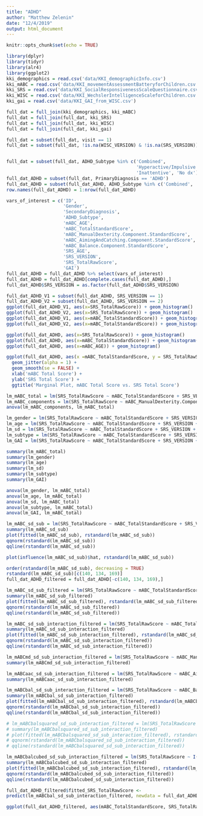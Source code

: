 ```yaml
---
title: "ADHD"
author: "Matthew Zelenin"
date: "12/4/2019"
output: html_document
---
```


```r
knitr::opts_chunk$set(echo = TRUE)
```

```r
library(dplyr)
library(tidyr)
library(alr4)
library(ggplot2)
kki_demographics = read.csv('data/KKI_demographicInfo.csv')
kki_mABC = read.csv('data/KKI_movementAssessmentBatteryforChildren.csv')
kki_SRS = read.csv('data/KKI_SocialResponsivenessScaleQuestionnaire.csv')
kki_WISC = read.csv('data/KKI_WechslerIntelligenceScaleforChildren.csv')
kki_gai = read.csv('data/KKI_GAI_from_WISC.csv')

full_dat = full_join(kki_demographics, kki_mABC)
full_dat = full_join(full_dat, kki_SRS)
full_dat = full_join(full_dat, kki_WISC)
full_dat = full_join(full_dat, kki_gai)

full_dat = subset(full_dat, visit == 1)
full_dat = subset(full_dat, !is.na(WISC_VERSION) & !is.na(SRS_VERSION))


full_dat = subset(full_dat, ADHD_Subtype %in% c('Combined', 
                                                'Hyperactive/Impulsive', 
                                                'Inattentive', 'No dx'))
full_dat_ADHD = subset(full_dat, PrimaryDiagnosis == 'ADHD')
full_dat_ADHD = subset(full_dat_ADHD, ADHD_Subtype %in% c('Combined', 'Inattentive'))
row.names(full_dat_ADHD) = 1:nrow(full_dat_ADHD)

vars_of_interest = c('ID',
                     'Gender',
                     'SecondaryDiagnosis',
                     'ADHD_Subtype',
                     'mABC_AGE',
                     'mABC_TotalStandardScore',
                     'mABC_ManualDexterity.Component.StandardScore',
                     'mABC_AimingAndCatching.Component.StandardScore',
                     'mABC_Balance.Component.StandardScore',
                     'SRS_AGE',
                     'SRS_VERSION',
                     'SRS_TotalRawScore',
                     'GAI')
full_dat_ADHD = full_dat_ADHD %>% select(vars_of_interest)
full_dat_ADHD = full_dat_ADHD[complete.cases(full_dat_ADHD),]
full_dat_ADHD$SRS_VERSION = as.factor(full_dat_ADHD$SRS_VERSION)
```

```r
full_dat_ADHD_V1 = subset(full_dat_ADHD, SRS_VERSION == 1)
full_dat_ADHD_V2 = subset(full_dat_ADHD, SRS_VERSION == 2)
ggplot(full_dat_ADHD_V1, aes(x=SRS_TotalRawScore)) + geom_histogram()
ggplot(full_dat_ADHD_V2, aes(x=SRS_TotalRawScore)) + geom_histogram()
ggplot(full_dat_ADHD_V1, aes(x=mABC_TotalStandardScore)) + geom_histogram()
ggplot(full_dat_ADHD_V2, aes(x=mABC_TotalStandardScore)) + geom_histogram()
```

```r
ggplot(full_dat_ADHD, aes(x=SRS_TotalRawScore)) + geom_histogram()
ggplot(full_dat_ADHD, aes(x=mABC_TotalStandardScore)) + geom_histogram()
ggplot(full_dat_ADHD, aes(x=mABC_AGE)) + geom_histogram()
```

```r
ggplot(full_dat_ADHD, aes(x =mABC_TotalStandardScore, y = SRS_TotalRawScore, color = SRS_VERSION)) + geom_point() +
  geom_jitter(alpha = 1) + 
  geom_smooth(se = FALSE) +
  xlab('mABC Total Score') +
  ylab('SRS Total Score') +
  ggtitle('Marginal Plot, mABC Total Score vs. SRS Total Score')
```

```r
lm_mABC_total = lm(SRS_TotalRawScore ~ mABC_TotalStandardScore + SRS_VERSION, full_dat_ADHD)
lm_mABC_components = lm(SRS_TotalRawScore ~ mABC_ManualDexterity.Component.StandardScore + mABC_AimingAndCatching.Component.StandardScore + mABC_Balance.Component.StandardScore + SRS_VERSION, full_dat_ADHD)
anova(lm_mABC_components, lm_mABC_total)
```

```r
lm_gender = lm(SRS_TotalRawScore ~ mABC_TotalStandardScore + SRS_VERSION + Gender, full_dat_ADHD)
lm_age = lm(SRS_TotalRawScore ~ mABC_TotalStandardScore + SRS_VERSION + mABC_AGE, full_dat_ADHD)
lm_sd = lm(SRS_TotalRawScore ~ mABC_TotalStandardScore + SRS_VERSION + SecondaryDiagnosis, full_dat_ADHD)
lm_subtype = lm(SRS_TotalRawScore ~ mABC_TotalStandardScore + SRS_VERSION + ADHD_Subtype, full_dat_ADHD)
lm_GAI = lm(SRS_TotalRawScore ~ mABC_TotalStandardScore + SRS_VERSION + GAI, full_dat_ADHD)

summary(lm_mABC_total)
summary(lm_gender)
summary(lm_age)
summary(lm_sd)
summary(lm_subtype)
summary(lm_GAI)
```

```r
anova(lm_gender, lm_mABC_total)
anova(lm_age, lm_mABC_total)
anova(lm_sd, lm_mABC_total)
anova(lm_subtype, lm_mABC_total)
anova(lm_GAI, lm_mABC_total)
```

```r
lm_mABC_sd_sub = lm(SRS_TotalRawScore ~ mABC_TotalStandardScore + SRS_VERSION + SecondaryDiagnosis + ADHD_Subtype, full_dat_ADHD)
summary(lm_mABC_sd_sub)
plot(fitted(lm_mABC_sd_sub), rstandard(lm_mABC_sd_sub))
qqnorm(rstandard(lm_mABC_sd_sub))
qqline(rstandard(lm_mABC_sd_sub))
```

```r
plot(influence(lm_mABC_sd_sub)$hat, rstandard(lm_mABC_sd_sub))
```

```r
order(rstandard(lm_mABC_sd_sub), decreasing = TRUE)
rstandard(lm_mABC_sd_sub)[c(140, 134, 169)]
full_dat_ADHD_filtered = full_dat_ADHD[-c(140, 134, 169),]
```

```r
lm_mABC_sd_sub_filtered = lm(SRS_TotalRawScore ~ mABC_TotalStandardScore + SRS_VERSION + SecondaryDiagnosis + ADHD_Subtype, full_dat_ADHD_filtered)
summary(lm_mABC_sd_sub_filtered)
plot(fitted(lm_mABC_sd_sub_filtered), rstandard(lm_mABC_sd_sub_filtered))
qqnorm(rstandard(lm_mABC_sd_sub_filtered))
qqline(rstandard(lm_mABC_sd_sub_filtered))
```

```r
lm_mABC_sd_sub_interaction_filtered = lm(SRS_TotalRawScore ~ mABC_TotalStandardScore + SRS_VERSION + SecondaryDiagnosis * ADHD_Subtype, full_dat_ADHD_filtered)
summary(lm_mABC_sd_sub_interaction_filtered)
plot(fitted(lm_mABC_sd_sub_interaction_filtered), rstandard(lm_mABC_sd_sub_interaction_filtered))
qqnorm(rstandard(lm_mABC_sd_sub_interaction_filtered))
qqline(rstandard(lm_mABC_sd_sub_interaction_filtered))
```

```r
lm_mABCmd_sd_sub_interaction_filtered = lm(SRS_TotalRawScore ~ mABC_ManualDexterity.Component.StandardScore + SRS_VERSION + SecondaryDiagnosis * ADHD_Subtype, full_dat_ADHD_filtered)
summary(lm_mABCmd_sd_sub_interaction_filtered)
```

```r
lm_mABCaac_sd_sub_interaction_filtered = lm(SRS_TotalRawScore ~ mABC_AimingAndCatching.Component.StandardScore + SRS_VERSION + SecondaryDiagnosis * ADHD_Subtype, full_dat_ADHD_filtered)
summary(lm_mABCaac_sd_sub_interaction_filtered)
```

```r
lm_mABCbal_sd_sub_interaction_filtered = lm(SRS_TotalRawScore ~ mABC_Balance.Component.StandardScore + SRS_VERSION + SecondaryDiagnosis * ADHD_Subtype, full_dat_ADHD_filtered)
summary(lm_mABCbal_sd_sub_interaction_filtered)
plot(fitted(lm_mABCbal_sd_sub_interaction_filtered), rstandard(lm_mABCbal_sd_sub_interaction_filtered))
qqnorm(rstandard(lm_mABCbal_sd_sub_interaction_filtered))
qqline(rstandard(lm_mABCbal_sd_sub_interaction_filtered))
```

```r
# lm_mABCbalsquared_sd_sub_interaction_filtered = lm(SRS_TotalRawScore ~ I(mABC_Balance.Component.StandardScore^2) + SRS_VERSION + SecondaryDiagnosis * ADHD_Subtype, full_dat_ADHD_filtered)
# summary(lm_mABCbalsquared_sd_sub_interaction_filtered)
# plot(fitted(lm_mABCbalsquared_sd_sub_interaction_filtered), rstandard(lm_mABCbalsquared_sd_sub_interaction_filtered))
# qqnorm(rstandard(lm_mABCbalsquared_sd_sub_interaction_filtered))
# qqline(rstandard(lm_mABCbalsquared_sd_sub_interaction_filtered))
```

```r
lm_mABCbalcubed_sd_sub_interaction_filtered = lm(SRS_TotalRawScore ~ I(mABC_Balance.Component.StandardScore^3) + SRS_VERSION + SecondaryDiagnosis * ADHD_Subtype, full_dat_ADHD_filtered)
summary(lm_mABCbalcubed_sd_sub_interaction_filtered)
plot(fitted(lm_mABCbalcubed_sd_sub_interaction_filtered), rstandard(lm_mABCbalcubed_sd_sub_interaction_filtered))
qqnorm(rstandard(lm_mABCbalcubed_sd_sub_interaction_filtered))
qqline(rstandard(lm_mABCbalcubed_sd_sub_interaction_filtered))
```

```r
full_dat_ADHD_filtered$fitted_SRS_TotalRawScore <- 
predict(lm_mABCbal_sd_sub_interaction_filtered, newdata = full_dat_ADHD_filtered)

ggplot(full_dat_ADHD_filtered, aes(mABC_TotalStandardScore, SRS_TotalRawScore)) + geom_point() + geom_jitter() + geom_smooth() + geom_smooth(aes(mABC_TotalStandardScore, fitted_SRS_TotalRawScore), full_dat_ADHD_filtered, method = 'lm', col = 'red', lty = 2)
```
